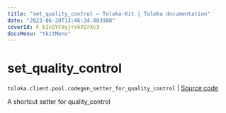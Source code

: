 ```yaml
---
title: "set_quality_control — Toloka-Kit | Toloka documentation"
date: "2023-06-20T13:46:34.083908"
coverId: F_bIcOYF9yjrxkPZrXc3
docsMenu: "tkitMenu"
---
```


# set_quality_control

`toloka.client.pool.codegen_setter_for_quality_control` | [Source code](https://github.com/Toloka/toloka-kit/blob/v1.2.0/src/client/pool/__init__.py#L0)

A shortcut setter for quality_control